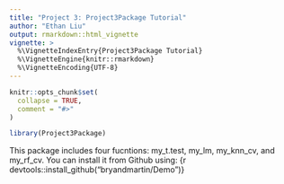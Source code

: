 ```yaml
---
title: "Project 3: Project3Package Tutorial"
author: "Ethan Liu"
output: rmarkdown::html_vignette
vignette: >
  %\VignetteIndexEntry{Project3Package Tutorial}
  %\VignetteEngine{knitr::rmarkdown}
  %\VignetteEncoding{UTF-8}
---
```


```r
knitr::opts_chunk$set(
  collapse = TRUE,
  comment = "#>"
)
```

```r
library(Project3Package)
```

This package includes four fucntions: my_t.test, my_lm, my_knn_cv, and my_rf_cv. You can install it from Github using: {r devtools::install_github("bryandmartin/Demo")}
